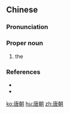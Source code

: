 ==Chinese==
{{zh-forms}}

===Pronunciation===
{{zh-pron
|m=Tángcháo
|c=tong4 ciu4
|mn=Tông-tiâu
|md=Dòng-dièu
|h=pfs=Thòng-chhèu
|cat=pn
}}

===Proper noun===
{{zh-proper noun}}

# the {{w|Tang dynasty}}

===References===
* {{pedialite|唐朝|lang=zh}}
* {{pedialite|Tang Dynasty}}

[[ko:唐朝]]
[[hu:唐朝]]
[[zh:唐朝]]